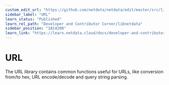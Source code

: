 ```yaml
---
custom_edit_url: "https://github.com/netdata/netdata/edit/master/src/libnetdata/url/README.md"
sidebar_label: "URL"
learn_status: "Published"
learn_rel_path: "Developer and Contributor Corner/libnetdata"
sidebar_position: "1814200"
learn_link: "https://learn.netdata.cloud/docs/developer-and-contributor-corner/libnetdata/url"
---
```


# URL

The URL library contains common functions useful for URLs, like conversion from/to hex, 
URL encode/decode and query string parsing. 

